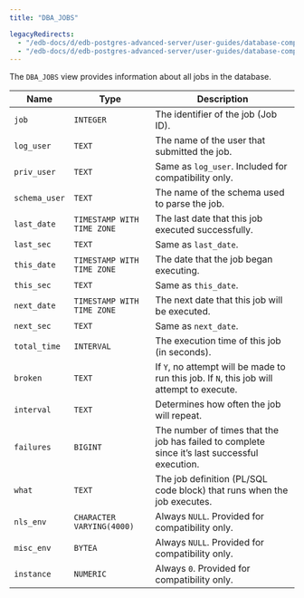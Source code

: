 ```yaml
---
title: "DBA_JOBS"

legacyRedirects:
  - "/edb-docs/d/edb-postgres-advanced-server/user-guides/database-compatibility-for-oracle-developers-catalog-views-guide/13/dba_jobs.html"
  - "/edb-docs/d/edb-postgres-advanced-server/user-guides/database-compatibility-for-oracle-developers-catalog-views-guide/latest/dba_jobs.html"
---
```


<div id="dba_jobs" class="registered_link"></div>

The `DBA_JOBS` view provides information about all jobs in the database.

| Name          | Type                       | Description                                                                                   |
| ------------- | -------------------------- | --------------------------------------------------------------------------------------------- |
| `job`         | `INTEGER`                  | The identifier of the job (Job ID).                                                           |
| `log_user`    | `TEXT`                     | The name of the user that submitted the job.                                                  |
| `priv_user`   | `TEXT`                     | Same as `log_user`. Included for compatibility only.                                          |
| `schema_user` | `TEXT`                     | The name of the schema used to parse the job.                                                 |
| `last_date`   | `TIMESTAMP WITH TIME ZONE` | The last date that this job executed successfully.                                            |
| `last_sec`    | `TEXT`                     | Same as `last_date`.                                                                          |
| `this_date`   | `TIMESTAMP WITH TIME ZONE` | The date that the job began executing.                                                        |
| `this_sec`    | `TEXT`                     | Same as `this_date`.                                                                          |
| `next_date`   | `TIMESTAMP WITH TIME ZONE` | The next date that this job will be executed.                                                 |
| `next_sec`    | `TEXT`                     | Same as `next_date`.                                                                          |
| `total_time`  | `INTERVAL`                 | The execution time of this job (in seconds).                                                  |
| `broken`      | `TEXT`                     | If `Y`, no attempt will be made to run this job. If `N`, this job will attempt to execute.    |
| `interval`    | `TEXT`                     | Determines how often the job will repeat.                                                     |
| `failures`    | `BIGINT`                   | The number of times that the job has failed to complete since it’s last successful execution. |
| `what`        | `TEXT`                     | The job definition (PL/SQL code block) that runs when the job executes.                       |
| `nls_env`     | `CHARACTER VARYING(4000)`  | Always `NULL`. Provided for compatibility only.                                               |
| `misc_env`    | `BYTEA`                    | Always `NULL`. Provided for compatibility only.                                               |
| `instance`    | `NUMERIC`                  | Always `0`. Provided for compatibility only.                                                  |
